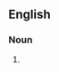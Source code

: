 {{also|longhauls|long-hauls}}

==English==

===Noun===
{{head|en|noun form}}

# {{plural of|long haul|lang=en}}